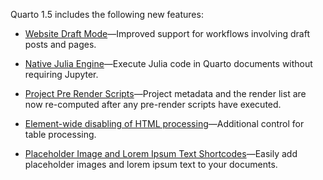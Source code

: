 Quarto 1.5 includes the following new features:

-   [Website Draft Mode](/docs/prerelease/1.5/website-drafts.qmd)---Improved support for workflows involving draft posts and pages. 

-   [Native Julia Engine](/docs/computations/julia.qmd#using-the-julia-engine)---Execute Julia code in Quarto documents without requiring Jupyter.

-   [Project Pre Render Scripts](/docs/prerelease/1.5/pre-render.qmd)---Project metadata and the render list are now re-computed after any pre-render scripts have executed.

- [Element-wide disabling of HTML processing](/docs/prerelease/1.5/lua-table-processing.qmd)---Additional control for table processing.

-    [Placeholder Image and Lorem Ipsum Text Shortcodes](/docs/prerelease/1.5/shortcodes.qmd)---Easily add placeholder images and lorem ipsum text to your documents.
